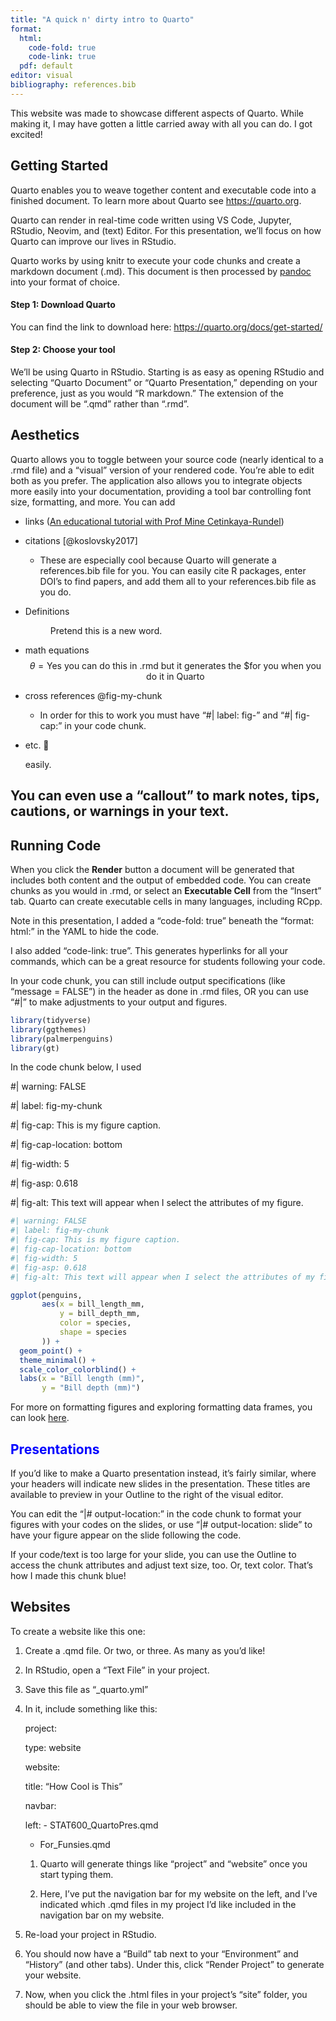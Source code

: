 ```yaml
---
title: "A quick n' dirty intro to Quarto"
format: 
  html:
    code-fold: true
    code-link: true
  pdf: default
editor: visual
bibliography: references.bib
---
```


This website was made to showcase different aspects of Quarto. While making it, I may have gotten a little carried away with all you can do. I got excited!

## Getting Started

Quarto enables you to weave together content and executable code into a finished document. To learn more about Quarto see <https://quarto.org>.

Quarto can render in real-time code written using VS Code, Jupyter, RStudio, Neovim, and (text) Editor. For this presentation, we'll focus on how Quarto can improve our lives in RStudio.

Quarto works by using knitr to execute your code chunks and create a markdown document (.md). This document is then processed by [pandoc](https://pandoc.org/) into your format of choice.

#### Step 1: Download Quarto

You can find the link to download here: <https://quarto.org/docs/get-started/>

#### Step 2: Choose your tool

We'll be using Quarto in RStudio. Starting is as easy as opening RStudio and selecting "Quarto Document" or "Quarto Presentation," depending on your preference, just as you would "R markdown." The extension of the document will be ".qmd" rather than ".rmd".

## Aesthetics

Quarto allows you to toggle between your source code (nearly identical to a .rmd file) and a "visual" version of your rendered code. You're able to edit both as you prefer. The application also allows you to integrate objects more easily into your documentation, providing a tool bar controlling font size, formatting, and more. You can add

-   links ([An educational tutorial with Prof Mine Cetinkaya-Rundel](https://www.youtube.com/watch?v=_f3latmOhew&t=129s "Get Started with Quarto"))

-   citations [@koslovsky2017]

    -   These are especially cool because Quarto will generate a references.bib file for you. You can easily cite R packages, enter DOI's to find papers, and add them all to your references.bib file as you do.

-   

    Definitions

    :   Pretend this is a new word.

-   math equations $$\theta = \text{Yes you can do this in .rmd but it generates the \$ for you when you do it in Quarto}$$

-   cross references @fig-my-chunk

    -   In order for this to work you must have "#\| label: fig-" and "#\| fig-cap:" in your code chunk.

-   etc. 🥰

    easily.

::: callout-tip
## You can even use a "callout" to mark notes, tips, cautions, or warnings in your text.
:::

## Running Code

When you click the **Render** button a document will be generated that includes both content and the output of embedded code. You can create chunks as you would in .rmd, or select an **Executable Cell** from the "Insert" tab. Quarto can create executable cells in many languages, including RCpp.

Note in this presentation, I added a "code-fold: true" beneath the "format: html:" in the YAML to hide the code.

I also added "code-link: true". This generates hyperlinks for all your commands, which can be a great resource for students following your code.

In your code chunk, you can still include output specifications (like "message = FALSE") in the header as done in .rmd files, OR you can use "#\|" to make adjustments to your output and figures.

```r
library(tidyverse)
library(ggthemes)
library(palmerpenguins)
library(gt)
```

In the code chunk below, I used

#\| warning: FALSE

#\| label: fig-my-chunk

#\| fig-cap: This is my figure caption.

#\| fig-cap-location: bottom

#\| fig-width: 5

#\| fig-asp: 0.618

#\| fig-alt: This text will appear when I select the attributes of my figure.

```r
#| warning: FALSE
#| label: fig-my-chunk 
#| fig-cap: This is my figure caption.
#| fig-cap-location: bottom
#| fig-width: 5
#| fig-asp: 0.618
#| fig-alt: This text will appear when I select the attributes of my figure.

ggplot(penguins,
       aes(x = bill_length_mm,
           y = bill_depth_mm,
           color = species,
           shape = species
       )) +
  geom_point() +
  theme_minimal() +
  scale_color_colorblind() +
  labs(x = "Bill length (mm)",
       y = "Bill depth (mm)")
```

For more on formatting figures and exploring formatting data frames, you can look [here](https://quarto.org/docs/get-started/computations/rstudio.html).

## Presentations {style="color: blue;"}

If you'd like to make a Quarto presentation instead, it's fairly similar, where your headers will indicate new slides in the presentation. These titles are available to preview in your Outline to the right of the visual editor.

You can edit the "\|# output-location:" in the code chunk to format your figures with your codes on the slides, or use "\|# output-location: slide" to have your figure appear on the slide following the code.

If your code/text is too large for your slide, you can use the Outline to access the chunk attributes and adjust text size, too. Or, text color. That's how I made this chunk blue!

## Websites

To create a website like this one:

1.  Create a .qmd file. Or two, or three. As many as you'd like!

2.  In RStudio, open a "Text File" in your project.

3.  Save this file as "\_quarto.yml"

4.  In it, include something like this:

    project:

    type: website

    website:

    title: "How Cool is This"

    navbar:

    left: - STAT600_QuartoPres.qmd

    -   For_Funsies.qmd

    1.  Quarto will generate things like "project" and "website" once you start typing them.

    2.  Here, I've put the navigation bar for my website on the left, and I've indicated which .qmd files in my project I'd like included in the navigation bar on my website.

5.  Re-load your project in RStudio.

6.  You should now have a "Build" tab next to your "Environment" and "History" (and other tabs). Under this, click "Render Project" to generate your website.

7.  Now, when you click the .html files in your project's "site" folder, you should be able to view the file in your web browser.
